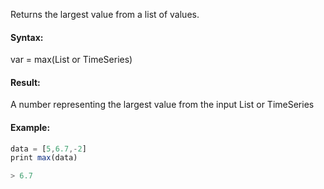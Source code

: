 Returns the largest value from a list of values.
#### Syntax:
var = max(List or TimeSeries)
#### Result:
A number representing the largest value from the input List or TimeSeries
#### Example:
```js
data = [5,6.7,-2]
print max(data)

> 6.7
```
